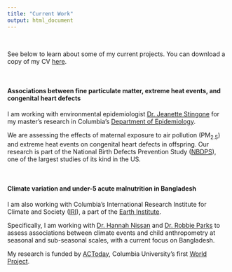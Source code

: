 ```yaml
---
title: "Current Work"
output: html_document
---
```


&nbsp;

See below to learn about some of my current projects. You can download a copy of my CV [here](./files/cv.pdf).

&nbsp;

#### **Associations between fine particulate matter, extreme heat events, and congenital heart defects**  
I am working with environmental epidemiologist [Dr. Jeanette Stingone](https://www.mailman.columbia.edu/people/our-faculty/js5406) for my master's research in Columbia's [Department of Epidemiology](https://www.mailman.columbia.edu/academics/departments/epidemiology). 

We are assessing the effects of maternal exposure to air pollution (PM~2.5~) and extreme heat events on congenital heart defects in offspring. Our research is part of the National Birth Defects Prevention Study ([NBDPS](https://www.cdc.gov/ncbddd/birthdefects/nbdps.html)), one of the largest studies of its kind in the US.

&nbsp;

#### **Climate variation and under-5 acute malnutrition in Bangladesh**
I am also working with Columbia's International Research Institute for Climate and Society ([IRI](https://iri.columbia.edu)), a part of the [Earth Institute](https://www.earth.columbia.edu/).

Specifically, I am working with [Dr. Hannah Nissan](http://www.lse.ac.uk/GranthamInstitute/profile/hannah-nissan/) and [Dr. Robbie Parks](https://robbiemparks.github.io/) to assess associations between climate events and child anthropometry at seasonal and sub-seasonal scales, with a current focus on Bangladesh.

My research is funded by [ACToday](https://worldprojects.columbia.edu/content/actoday), Columbia University's first [World Project](https://worldprojects.columbia.edu/).
